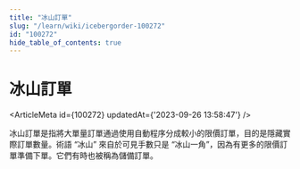 ```yaml
---
title: "冰山訂單"
slug: "/learn/wiki/icebergorder-100272"
id: "100272"
hide_table_of_contents: true
---
```



# 冰山訂單

<ArticleMeta id={100272} updatedAt={'2023-09-26 13:58:47'} />
<div className='border-solid border-b border-t-0 my-4 border-[var(--ifm-color-gray-300)]' />

冰山訂單是指將大單量訂單通過使用自動程序分成較小的限價訂單，目的是隱藏實際訂單數量。術語 “冰山” 來自於可見手數只是 “冰山一角”，因為有更多的限價訂單準備下單。它們有時也被稱為儲備訂單。
